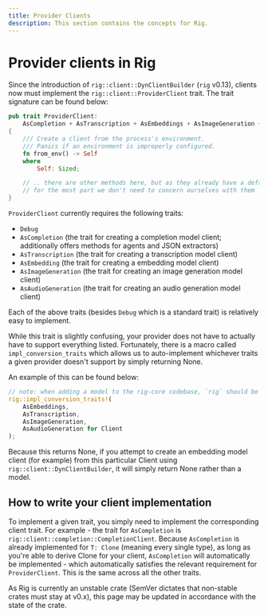 ```yaml
---
title: Provider Clients
description: This section contains the concepts for Rig.
---
```


# Provider clients in Rig
Since the introduction of `rig::client::DynClientBuilder` (`rig` v0.13), clients now must implement the `rig::client::ProviderClient` trait. The trait signature can be found below:

```rust
pub trait ProviderClient:
    AsCompletion + AsTranscription + AsEmbeddings + AsImageGeneration + AsAudioGeneration + Debug
{
    /// Create a client from the process's environment.
    /// Panics if an environment is improperly configured.
    fn from_env() -> Self
    where
        Self: Sized;

    // .. there are other methods here, but as they already have a default implementation
    // for the most part we don't need to concern ourselves with them
}
```
`ProviderClient` currently requires the following traits:
- `Debug`
- `AsCompletion` (the trait for creating a completion model client; additionally offers methods for agents and JSON extractors)
- `AsTranscription` (the trait for creating a transcription model client)
- `AsEmbedding` (the trait for creating a embedding model client)
- `AsImageGeneration` (the trait for creating an image generation model client)
- `AsAudioGeneration` (the trait for creating an audio generation model client)

Each of the above traits (besides `Debug` which is a standard trait) is relatively easy to implement.

While this trait is slightly confusing, your provider does not have to actually have to support everything listed. Fortunately, there is a macro called `impl_conversion_traits` which allows us to auto-implement whichever traits a given provider doesn't support by simply returning None.

An example of this can be found below:
```rust
// note: when adding a model to the rig-core codebase, `rig` should be `crate`
rig::impl_conversion_traits!(
    AsEmbeddings,
    AsTranscription,
    AsImageGeneration,
    AsAudioGeneration for Client
);
```

Because this returns None, if you attempt to create an embedding model client (for example) from this particular Client using `rig::client::DynClientBuilder`, it will simply return None rather than a model.

## How to write your client implementation
To implement a given trait, you simply need to implement the corresponding client trait. For example - the trait for `AsCompletion` is `rig::client::completion::CompletionClient`. Because `AsCompletion` is already implemented for `T: Clone` (meaning every single type), as long as you're able to derive Clone for your client, `AsCompletion` will automatically be implemented - which automatically satisfies the relevant requirement for `ProviderClient`. This is the same across all the other traits.

As Rig is currently an unstable crate (SemVer dictates that non-stable crates must stay at v0.x), this page may be updated in accordance with the state of the crate.
